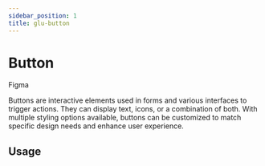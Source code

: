 ```yaml
---
sidebar_position: 1
title: glu-button
---
```


# Button


<p>
  <glu-button target="_blank" rel="noopener noreferrer" href="https://www.figma.com/design/jSs4mJxj7dJbXsCE1IHtqt/GelatoUI-Design-System-(V-0.1.0)?node-id=239-4021&t=MItYcxbVFzFdt8Oz-0">Figma</glu-button>
</p>
Buttons are interactive elements used in forms and various interfaces to trigger actions. They can display text, icons, or a combination of both. With multiple styling options available, buttons can be customized to match specific design needs and enhance user experience.

## Usage

<ButtonUsage />

<ButtonSizes />

<ButtonSlots />

<ButtonReadme />
